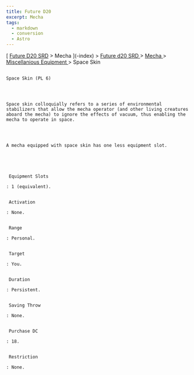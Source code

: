 ```yaml
---
title: Future D20
excerpt: Mecha
tags:
  - markdown
  - conversion
  - Astro
---
```







[
[Future D20 SRD]( / ) > Mecha
     ](-index)
     >
     [
      Future d20 SRD
     ](future-d20-srd-index)
     >
     [
      Mecha
     ](future-d20-srd-mecha-index)
     >
     [
      Miscellanious Equipment
     ](future-d20-srd-mecha-miscellanious-equipment-index)
     > Space Skin
    




## 
    Space Skin (PL 6)
   



    Space skin colloquially refers to a series of environmental stabilizers that allow the mecha operator (and other living creatures aboard the mecha) to ignore the effects of vacuum, thus enabling the mecha to operate in space.
   



    A mecha equipped with space skin has one less equipment slot.
   




     Equipment Slots
    
    : 1 (equivalent).
    

     Activation
    
    : None.
    

     Range
    
    : Personal.
    

     Target
    
    : You.
    

     Duration
    
    : Persistent.
    

     Saving Throw
    
    : None.
    

     Purchase DC
    
    : 18.
    

     Restriction
    
    : None.
   





